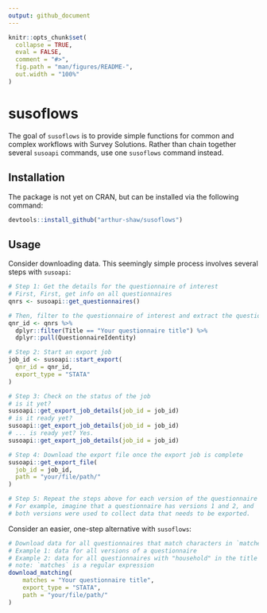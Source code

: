 ```yaml
---
output: github_document
---
```


<!-- README.md is generated from README.Rmd. Please edit that file -->

```r
knitr::opts_chunk$set(
  collapse = TRUE,
  eval = FALSE,
  comment = "#>",
  fig.path = "man/figures/README-",
  out.width = "100%"
)
```

# susoflows

<!-- badges: start -->
<!-- badges: end -->

The goal of `susoflows` is to provide simple functions for common and complex workflows with Survey Solutions. Rather than chain together several `susoapi` commands, use one `susoflows` command instead.

## Installation

The package is not yet on CRAN, but can be installed via the following command:

``` r
devtools::install_github("arthur-shaw/susoflows")
```

## Usage

Consider downloading data. This seemingly simple process involves several steps with `susoapi`:

```r
# Step 1: Get the details for the questionnaire of interest
# First, First, get info on all questionnaires
qnrs <- susoapi::get_questionnaires()

# Then, filter to the questionnaire of interest and extract the questionnaire ID and version number.
qnr_id <- qnrs %>% 
  dplyr::filter(Title == "Your questionnaire title") %>%
  dplyr::pull(QuestionnaireIdentity)

# Step 2: Start an export job
job_id <- susoapi::start_export(
  qnr_id = qnr_id,
  export_type = "STATA"
)

# Step 3: Check on the status of the job
# is it yet?
susoapi::get_export_job_details(job_id = job_id)
# is it ready yet?
susoapi::get_export_job_details(job_id = job_id)
# ... is ready yet? Yes.
susoapi::get_export_job_details(job_id = job_id)

# Step 4: Download the export file once the export job is complete
susoapi::get_export_file(
  job_id = job_id, 
  path = "your/file/path/"
)

# Step 5: Repeat the steps above for each version of the questionnaire (if applicable).
# For example, imagine that a questionnaire has versions 1 and 2, and
# both versions were used to collect data that needs to be exported.
```

Consider an easier, one-step alternative with `susoflows`:

```r

# Download data for all questionnaires that match characters in `matches`
# Example 1: data for all versions of a questionnaire
# Example 2: data for all questionnaires with "household" in the title
# note: `matches` is a regular expression
download_matching(
    matches = "Your questionnaire title", 
    export_type = "STATA",
    path = "your/file/path/"
)

```
